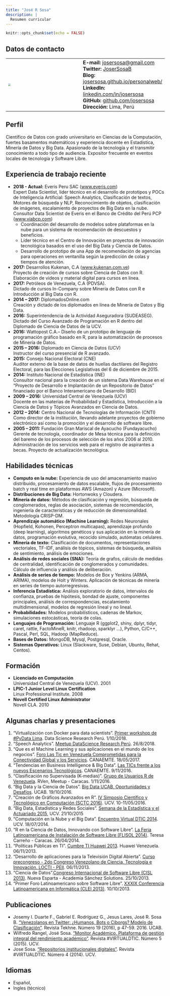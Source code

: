 ```yaml
---
title: "José R Sosa"
description: |
  Resumen curricular
---
```


```r
knitr::opts_chunk$set(echo = FALSE)
```

## Datos de contacto
| | | 
|:---|:---| 
| <img src="images/foto_jose_1.png" style="zoom: 45%;" /> | **E-mail:** [josersosa@gmail.com]() <br> **Twitter:** [JoserSosaB](https://twitter.com/josersosab) <br> **Blog:** [josersosa.github.io/personalweb/](https://josersosa.github.io/personalweb/) <br> **LinkedIn:** [linkedin.com/in/josersosa](https://ve.linkedin.com/in/josersosa) <br>  **GitHub:** [github.com/josersosa](https://github.com/josersosa?tab=repositories) <br> **Dirección:** Lima, Perú <br> | 


## Perfil

Científico de Datos con grado universitario en Ciencias de la Computación, fuertes basamentos matemáticos y experiencia docente en Estadística, Minería de Datos y Big Data. Apasionado de la tecnología y el transmitir conocimiento a todo tipo de audiencia. Expositor frecuente en eventos locales de tecnología y Software Libre.

## Experiencia de trabajo reciente

- **2018 - Actual:** Everis Peru SAC ([www.everis.com](http://www.everis.com))  
Expert Data Scientist, lider técnico en el desarrollo de prototipos y POCs de Inteligencia Artificial: Speech Analytics, Clasificación de textos, Motores de búsqueda y NLP, Reconocimiento de objetos, clasificación de imágenes, escalamiento de proyectos de Big Data en la nube.
Consultor Data Scientist de Everis en el Banco de Crédito del Perú PCP ([www.viabcp.com](http://www.viabcp.com))  
	- Coordinación del desarrollo de modelos sobre plataformas en la nube para un sistema de recomendación de descuestos y beneficios.
	- Líder técnico en el Centro de Innovación en proyectos de innovación tecnológica basados en el uso del Big Data y Ciencia de Datos.
	- Desarrollo de prototipo de una App de recomendación de agencias para operaciones en ventanilla según la predicción de colas y tiempos de atención.
- **2017:** Desarrollos Kukenan, C.A ([www.kukenan.com.ve](http://www.kukenan.com.ve))  
Proyecto de creación de cursos sobre Ciencia de Datos con R. Elaboración de videos y material digital para cursos en línea.
- **2017:** Petróleos de Venezuela, C.A (PDVSA).  
Dictado de cursos In-Company sobre Minería de Datos con R e Introducción al Big Data con R.
- **2014 – 2017:** DiplomadosOnline.com  
Creación y dictado de los diplomados en línea de Minería de Datos y Big Data.
- **2016:** Superintendencia de la Actividad Aseguradora (SUDEASEG).  
Dictado del Curso Avanzado de Programación en R dentro del Diplomado de Ciencia de Datos de la UCV.
- **2016:** Wattopost C.A.--
Diseño de un prototipo de lenguaje de programación gráfico basado en R, para la automatización de procesos de Minería de Datos.
- **2015 – 2016:** Diplomado en Ciencia de Datos (UCV)  
Instructor del curso presencial de R avanzado.
- **2015:** Consejo Nacional Electoral (CNE)  
Auditor externo de la base de datos de huellas dactilares del Registro Electoral, para las Elecciones Legislativas del 6 de diciembre de 2015. 
- **2014:** Instituto Nacional de Estadística (INE)  
Consultor nacional para la creación de un sistema Data Warehouse en el "Proyecto de Desarrollo e Implantación de un Repositorio de Datos" financiado por el Banco Interamericano de Desarrollo (BID)
- **2009 – 2016:** Universidad Central de Venezuela (UCV)  
Docente en las materias de Probabilidad y Estadística, Introducción a la Ciencia de Datos y Tópicos Avanzados en Ciencia de Datos.
- **2012 – 2014:** Centro Nacional de Tecnologías de Información (CNTI)  
Como director de la institución, llevando adelante proyectos de gobierno electrónico así como la promoción y el desarrollo de software libre.
- **2005 – 2011:** Fundación Gran Mariscal de Ayacucho (Fundayacucho)  
Gerente de tecnología, coordinador de Mesa técnica para la definición del baremo de los procesos de selección de los años 2006 al 2010. Administración de los servicios web para el registro de aspirantes a becas. Proyecto de actualización tecnológica.


## Habilidades técnicas

- **Computo en la nube:** Experiencia de uso del amacenamiento masivo distribuido, procesamiento de datos escalable, flujos de procesamiento batch y real time en plataformas AWS (Amazon) y Azure (Microsoft). 
- **Distribuciones de Big Data:** Hortonwoks y Cloudera.
- **Minería de datos:** Métodos de clasificación y regresión, búsqueda de conglomerados, reglas de asociación, sistemas de recomendación, ingeniería de características y de reducción de dimensionalidad. Metodología CRISP-DM.
- **Aprendizaje automático (Machine Learning):** Redes Neuronales (Hopfield, Kohonen, Perceptron multicapas), aprendizaje profundo (deep learning), algoritmos genéticos y sus aplicación en la minería de datos,  programación evolutiva, recocido simulado, autómatas celulares.
- **Minería de texto:** Clasificación de documentos, representaciones vectoriales, TF-IDF, análisis de tópicos, sistemas de búsqueda, análisis de sentimiento, análisis de emociones.
- **Análisis de redes sociales (SNA):** Teoría de grafos, cálculo de medidas de centralidad, identificación de conglomerados y comunidades. Cálculo de influencia y análisis de deliberación.
- **Análisis de series de tiempo:** Modelos de Box y Yenkins (ARMA, ARIMA), modelos de Holt y Winters. Aplicación de técnicas de minería en series de tiempo autorregresivas.
- **Inferencia Estadística:** Análisis exploratorio de datos, intervalos de confianza, pruebas de hipótesis, bondad de ajuste, componentes principales, análisis de correspondencias, escalamiento multidimensional, modelos de regresión lineal y no lineal.
- **Probabilidades:** Modelos probabilísticos, cadenas de Markov, simulaciones estocásticas, teoría de colas.
- **Lenguajes de Programación:** Lenguaje R (ggplot2, shiny, dplyr, tidyr, caret, rattle, FactoMineR, knitr, rhadoop, sparklyr ...), Python, C/C++, Pascal, Perl, SQL, Hadoop (MapReduce).
- **Bases de Datos:** MongoDB, Mysql, Postgresql, Oracle.
- **Sistemas Operativos:** Linux (Slackware, Suse, Debian, Ubuntu, Rehat, Centos).



## Formación

- **Licenciado en Computación**  
Universidad Central de Venezuela (UCV). 2001
- **LPIC-1 Junior Level Linux Certification**  
Linux Professional Institute. 2008
- **Novell Certified Linux Administrator**  
Novell CLA. 2010


## Algunas charlas y presentaciones

1. "Virtualización con Docker para data scientists". [Primer workshop de #PyData Lima](https://www.facebook.com/DataScienceResearch/photos/pcb.260420337993738/260419857993786/). Data Science Research Perú. 1/10/2018.
1. "Speech Analytics". [Meetup DataScience Research Perú](https://www.facebook.com/events/2184386848443985/). 26/8/2018.
1. "Que es el Machine Learning y sus aplicaciones en el mundo de los negocios". [Foro Las Tic en Venezuela Comprometidas para la Conectividad Global y los Servicios](http://www.canaemte.org.ve/foro-2017.html). CANAEMTE. 18/05/2017.
1. "Tendencias en Business Intelligence & Big Data". [Las TICs frente a los nuevos Escenarios Tecnológicos](http://www.canaemte.org.ve/jornadas-2016.html). CANAEMTE. 9/11/2016.
1. "Clasificación no Supervisada (K-medias)". [Grupo de Usuarios R de Venezuela](https://www.meetup.com/es-ES/R-usersVEN/events/235198342/). RVen, Meetup - Caracas. 1/11/2016.
1. "Big Data y la Ciencia de Datos". [Big Data UCAB, Oportunidades y Desafíos](http://www.ucab.edu.ve). UCAB. 19/10/2016.  
1. "Creación de Gráficos Avanzados en R". [IV Simposio Científico y Tecnológico en Computación (SCTC 2016)](http://www.sctc.org.ve/2016/info-talleres-y-tutoriales/#graficos-en-r). UCV. 10-11/05/2016.
1. "Big Data, Estadística y Redes Sociales". [Semana de la Estadística y el Actuariado 2015](http://www.faces.ucv.ve/eventos/evento/inaguracion-semana-de-la-estadistica-y-el-actuariado-2014/), UCV. 21/10/2015
1. "Computación en la Nube y el Big Data". [Encuentro Virtual DTIC 2014](https://www.facebook.com/bibliotecavirtual.ucv/posts/819918538020690). UCV. 18/07/2014.
1. "R en la Ciencia de Datos, Innovando con Software Libre". [La Feria Latinoamericana de Instalación de Software Libre (FLISOL 2014)](http://flisol.info/FLISOL2014/Venezuela/Caracas). Teresa Carreño - Caracas. 26/04/2014.
1. "Políticas Públicas en TI". [Cumbre TI Huawei 2013](http://josersosa.blogsite.org/archivos/gob-e/PoliticasPublicasTI.pdf). Huawei Venezuela. 06/11/2013.
1. "Desarrollo de aplicaciones para la Televisión Digital Abierta". [Curso precongreso - 2do Congreso Venezolano de Ciencia, Tecnología e Innovación. LOCTI - PEII](http://rnii.oncti.gob.ve/congreso/). 06/11/2013. 
1. "Ciencia de Datos".[Congreso Internacional de Software Libre (CISL 2013)](https://www.facebook.com/CongresoCISL). Nueva Esparta - Academia Sánchez Solutions. 25/10/2013. 
1. "Primer Foro Latinoamericano sobre Software Libre". [XXXIX Conferencia Latinoamericana en Informática (CLEI 2013)](http://clei2013.org.ve/). 10/10/2013.


## Publicaciones

- Josemy I. Duarte F., Gabriel E. Rodríguez G., Jesus Lares, José R. Sosa B. ["Venezolanos en Twitter: ¿Humanos, Bots o Ciborgs? Modelo de Clasificación"](http://revistasenlinea.saber.ucab.edu.ve/temas/index.php/tekhne/article/view/3309/2869). Revista Tekhne. Número 19 (2016), p 47-59. 2016. UCAB.
- Wilfredo Rangel, José Sosa. ["Monitor Académico. Plataforma de gestión integral del rendimiento académico"](http://saber.ucv.ve/ojs/index.php/rev_vdtic/article/view/9851). Revista #VIRTUALDTIC. Número 5 (2015). UCV.
- Jose Sosa. ["Repositorios institucionales digitales"](http://saber.ucv.ve/ojs/index.php/rev_vdtic/article/view/8079). Revista #VIRTUALDTIC. Número 4 (2014). UCV.

## Idiomas
- Español, 
- Ingles (técnico)
